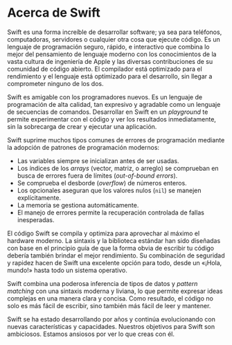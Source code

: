 # Acerca de Swift

Swift es una forma increíble de desarrollar software; ya sea para teléfonos, computadoras, servidores o cualquier otra cosa que ejecute código. Es un lenguaje de programación seguro, rápido, e interactivo que combina lo mejor del pensamiento de lenguaje moderno con los conocimientos de la vasta cultura de ingeniería de Apple y las diversas contribuciones de su comunidad de código abierto. El compilador está optimizado para el rendimiento y el lenguaje está optimizado para el desarrollo, sin llegar a comprometer ninguno de los dos.

Swift es amigable con los programadores nuevos. Es un lenguaje de programación de alta calidad, tan expresivo y agradable como un lenguaje de secuencias de comandos. Desarrollar en Swift en un _playground_ te permite experimentar con el código y ver los resultados inmediatamente, sin la sobrecarga de crear y ejecutar una aplicación.

Swift suprime muchos tipos comunes de errores de programación mediante la adopción de patrones de programación modernos:

- Las variables siempre se inicializan antes de ser usadas.
- Los índices de los _arrays_ (vector, matriz, o arreglo) se comprueban en busca de errores fuera de límites (_out-of-bound errors_).
- Se comprueba el desborde (_overflow_) de números enteros.
- Los opcionales aseguran que los valores nulos (`nil`) se manejen explícitamente.
- La memoria se gestiona automáticamente.
- El manejo de errores permite la recuperación controlada de fallas inesperadas.

El código Swift se compila y optimiza para aprovechar al máximo el hardware moderno. La sintaxis y la biblioteca estándar han sido diseñadas con base en el principio guía de que la forma obvia de escribir tu código debería también brindar el mejor rendimiento. Su combinación de seguridad y rapidez hacen de Swift una excelente opción para todo, desde un «¡Hola, mundo!» hasta todo un sistema operativo.

Swift combina una poderosa inferencia de tipos de datos y _pattern matching_ con una sintaxis moderna y liviana, lo que permite expresar ideas complejas en una manera clara y concisa. Como resultado, el código no solo es más fácil de escribir, sino también más fácil de leer y mantener.

Swift se ha estado desarrollando por años y continúa evolucionando con nuevas características y capacidades. Nuestros objetivos para Swift son ambiciosos. Estamos ansiosos por ver lo que creas con él.

